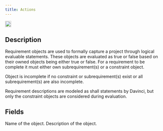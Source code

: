 ```yaml
---
title: Actions
---
```


<img height="20" noZoom src="/images/objecticons/action.svg" /> 

## Description
Requirement objects are used to formally capture a project through logical evaluable statements. These objects are evaluated as true or false based on their owned objects being either true or false. For a requirement to be complete it must either own subrequirement(s) or a constraint object. 

<Note>Object is incomplete if no constraint or subrequirement(s) exist or all subrequirement(s) are also incomplete.</Note>

<Info>Requirement descriptions are modeled as shall statements by Davinci, but only the constraint objects are considered during evaluation.</Info>

## Fields


<ParamField path="Name" type="string">
Name of the object.
</ParamField>

<ParamField path="Description" type="string">
  Description of the object.
</ParamField>

